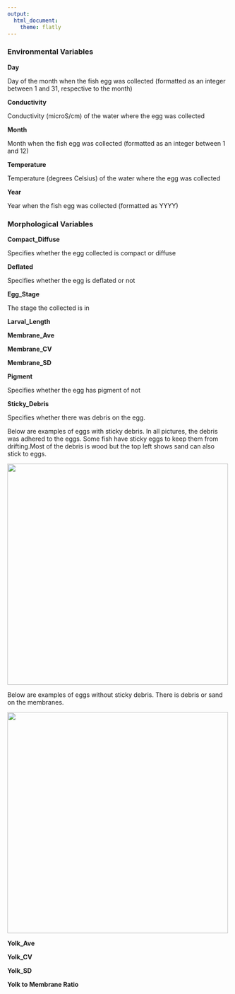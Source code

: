 ```yaml
---
output:
  html_document:
    theme: flatly
---
```


### Environmental Variables

**Day**

Day of the month when the fish egg was collected (formatted as an integer between 1 and 31, respective to the month)

**Conductivity**

Conductivity (microS/cm) of the water where the egg was collected

**Month**

Month when the fish egg was collected (formatted as an integer between 1 and 12)

**Temperature**

Temperature (degrees Celsius) of the water where the egg was collected

**Year**

Year when the fish egg was collected (formatted as YYYY)

### Morphological Variables

**Compact_Diffuse**

Specifies whether the egg collected is compact or diffuse

**Deflated**

Specifies whether the egg is deflated or not

**Egg_Stage**

The stage the collected is in

**Larval_Length**

**Membrane_Ave**

**Membrane_CV**

**Membrane_SD**

**Pigment**

Specifies whether the egg has pigment of not

**Sticky_Debris**

Specifies whether there was debris on the egg. 

Below are examples of eggs with sticky debris. In all pictures, the debris was adhered to the eggs. Some fish have sticky eggs to keep them from drifting.Most of the debris is wood but the top left shows sand can also stick to eggs.

<img src="../code/www/sticky_debris.png" width="500">

Below are examples of eggs without sticky debris. There is debris or sand on the membranes.

<img src="../code/www/no_sticky_debris.png" width="500">

**Yolk_Ave**

**Yolk_CV**

**Yolk_SD**

**Yolk to Membrane Ratio**
